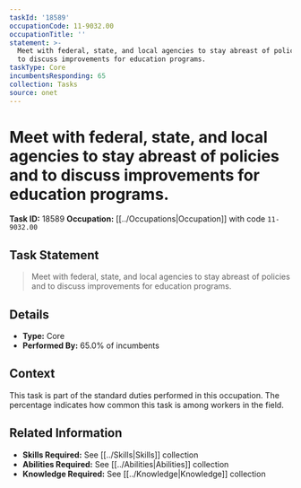 ```yaml
---
taskId: '18589'
occupationCode: 11-9032.00
occupationTitle: ''
statement: >-
  Meet with federal, state, and local agencies to stay abreast of policies and
  to discuss improvements for education programs.
taskType: Core
incumbentsResponding: 65
collection: Tasks
source: onet
---
```

# Meet with federal, state, and local agencies to stay abreast of policies and to discuss improvements for education programs.

**Task ID:** 18589
**Occupation:** [[../Occupations|Occupation]] with code `11-9032.00`

## Task Statement

> Meet with federal, state, and local agencies to stay abreast of policies and to discuss improvements for education programs.

## Details

- **Type:** Core
- **Performed By:** 65.0% of incumbents

## Context

This task is part of the standard duties performed in this occupation. The percentage indicates how common this task is among workers in the field.

## Related Information

- **Skills Required:** See [[../Skills|Skills]] collection
- **Abilities Required:** See [[../Abilities|Abilities]] collection
- **Knowledge Required:** See [[../Knowledge|Knowledge]] collection
